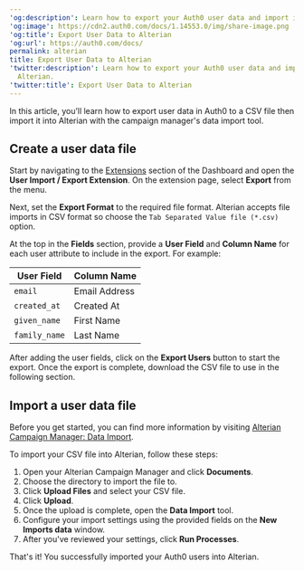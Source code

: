 ---
'og:description': Learn how to export your Auth0 user data and import it into Alterian.
'og:image': https://cdn2.auth0.com/docs/1.14553.0/img/share-image.png
'og:title': Export User Data to Alterian
'og:url': https://auth0.com/docs/
permalink: alterian
title: Export User Data to Alterian
'twitter:description': Learn how to export your Auth0 user data and import it into
  Alterian.
'twitter:title': Export User Data to Alterian
---
In this article, you’ll learn how to export user data in Auth0 to a CSV file then import it into Alterian with the campaign manager's data import tool.

## Create a user data file

Start by navigating to the [Extensions](https://manage.auth0.com/#/extensions) section of the Dashboard and open the **User Import / Export Extension**. On the extension page, select **Export** from the menu.

Next, set the **Export Format** to the required file format. Alterian accepts file imports in CSV format so choose the `Tab Separated Value file (*.csv)` option.

At the top in the **Fields** section, provide a **User Field** and **Column Name** for each user attribute to include in the export. For example:

<table class="table"><thead>
<tr>
<th>User Field</th>
<th>Column Name</th>
</tr>
</thead>
<tbody>
<tr>
<td><code>email</code></td>
<td>Email Address</td>
</tr>
<tr>
<td><code>created_at</code></td>
<td>Created At</td>
</tr>
<tr>
<td><code>given_name</code></td>
<td>First Name</td>
</tr>
<tr>
<td><code>family_name</code></td>
<td>Last Name</td>
</tr>
</tbody>
</table>

After adding the user fields, click on the **Export Users** button to start the export. Once the export is complete, download the CSV file to use in the following section.

## Import a user data file

Before you get started, you can find more information by visiting [Alterian Campaign Manager: Data Import](http://cm.help.alterian.com/CM404/Default.htm#Customer_Analytics/Import_Export/Data_Import.htm).

To import your CSV file into Alterian, follow these steps:

1. Open your Alterian Campaign Manager and click **Documents**.
2. Choose the directory to import the file to.
3. Click **Upload Files** and select your CSV file.
4. Click **Upload**.
5. Once the upload is complete, open the **Data Import** tool.
6. Configure your import settings using the provided fields on the **New Imports data** window.
7. After you've reviewed your settings, click **Run Processes**.

That's it! You successfully imported your Auth0 users into Alterian.